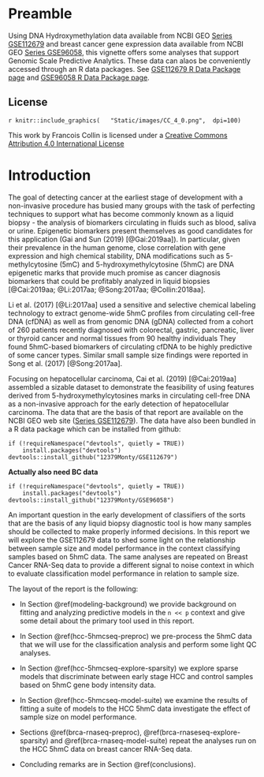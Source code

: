# Preamble {.unnumbered #index} 


Using DNA Hydroxymethylation data available from 
NCBI GEO [Series GSE112679](https://www.ncbi.nlm.nih.gov/geo/query/acc.cgi?acc=GSE112679) 
and  breast cancer gene expression data available from NCBI GEO
[Series GSE96058](https://www.ncbi.nlm.nih.gov/geo/query/acc.cgi?acc=GSE96058),
this vignette offers some analyses that support Genomic Scale Predictive Analytics.
These data can alaos be conveniently accessed through an R data packages.
See [GSE112679 R Data Package page](https://12379monty.github.io/GSE112679/)
and [GSE96058 R Data Package page](https://12379monty.github.io/GSE96058/).

## License {-}

<!-- From https://github.com/santisoler/cc-licenses -->
<!-- THis doesnt work with pdf -->
<!-- COMMENT OUT FOR bookdown::pdf_book ????
![](CC_4_0.png)
![](https://i.creativecommons.org/l/by/4.0/88x31.png)

-->

`r knitr::include_graphics(
  "Static/images/CC_4_0.png",  dpi=100)`


This work by Francois Collin is licensed under a
[Creative Commons Attribution 4.0 International License](http://creativecommons.org/licenses/by/4.0/)



# Introduction {#intro}


The goal of detecting
cancer at the earliest stage of development with a non-invasive procedure
has busied many groups with the task of perfecting techniques to support
what has become commonly known as a 
liquid biopsy - the analysis of biomarkers circulating in fluids such as blood,
saliva or urine.  Epigenetic biomarkers present themselves as good candidates for this application
(Gai and Sun (2019) [@Gai:2019aa]).  In particular,
given their prevalence in the human genome, 
close correlation with gene expression and high chemical stability,
DNA modifications such as 5-methylcytosine (5mC) and 5-hydroxymethylcytosine (5hmC)
are DNA epigenetic marks that provide much promise as
cancer diagnosis biomarkers that could be profitably analyzed in liquid biopsies
[@Cai:2019aa; @Li:2017aa; @Song:2017aa; @Collin:2018aa].


<!--
This work has already led to some commercial products.
Thrive Earlier Detection Corp.  launched CancerSEEK, a liquid biopsy test to detect multiple cancers early in 2019.  Guardant Health offers a liquid biopsy test, Guardant360, for advanced solid 
tumor cancers. Others in the space include Karius, which focuses on a liquid biopsy for 
infectious disease, and GRAIL Bio, which was launched by Illumina in January 2016. 
In 2017, Verily Life Sciences, one of Google/Alphabet’s companies, invested in Freenome, 
another liquid biopsy company.
-->
Li et al. (2017) [@Li:2017aa] used a sensitive and selective chemical labeling technology
to extract genome-wide 5hmC profiles from circulating cell-free DNA (cfDNA) 
as well as from genomic DNA (gDNA) 
collected from a cohort of 260 patients recently diagnosed with colorectal, 
gastric, pancreatic, liver or thyroid cancer and normal tissues from 90 healthy individuals
They found 5hmC-based biomarkers of circulating cfDNA to be highly predictive of some cancer types.
Similar small sample size findings were reported in Song et al. (2017) [@Song:2017aa].  

Focusing on hepatocellular carcinoma, Cai et al. (2019) [@Cai:2019aa] assembled a sizable dataset
to demonstrate the feasibility of using features derived from 
5-hydroxymethylcytosines marks in circulating cell-free DNA as 
a non-invasive approach for the early detection of
hepatocellular carcinoma.  The data that are the basis of that
report are available on the NCBI GEO web site 
([Series GSE112679](https://www.ncbi.nlm.nih.gov/geo/query/acc.cgi?acc=GSE112679)).
The data have also been bundled in a R data package which can be installed from github:

```
if (!requireNamespace("devtools", quietly = TRUE))
    install.packages("devtools")
devtools::install_github("12379Monty/GSE112679")
```

**Actually  also need BC data**
```
if (!requireNamespace("devtools", quietly = TRUE))
    install.packages("devtools")
devtools::install_github("12379Monty/GSE96058")
```


An important question in the early development of classifiers of the sorts
that are the basis of any liquid biopsy diagnostic tool is how many samples
should be collected to make properly informed decisions.  In this
report we will explore the GSE112679 data to shed some light on
the relationship between sample size and model performance
in the context classifying samples based on 5hmC data.
The same analyses are repeated on Breast Cancer RNA-Seq data 
to provide a different signal to noise context in which to evaluate
classification model performance in relation to sample size.

The layout of the report is the following:  

* In Section \@ref(modeling-background) we provide background on fitting and
analyzing predictive models in the `n << p` context and 
give some detail about the primary tool used in this report.

* In Section \@ref(hcc-5hmcseq-preproc) we pre-process the 5hmC data that
we will use for the classification analysis and perform some light QC analyses.  

* In Section \@ref(hcc-5hmcseq-explore-sparsity) we explore sparse models
that discriminate between early stage HCC and control samples based on
5hmC gene body intensity data.

* In Section \@ref(hcc-5hmcseq-model-suite) we examine the results of fitting a 
suite of models to the HCC 5hmC data investigate the effect of sample 
size on model performance.  

* Sections \@ref(brca-rnaseq-preproc), \@ref(brca-rnaseseq-explore-sparsity)
and \@ref(brca-rnaseq-model-suite) repeat the analyses run on the HCC 5hmC data 
on breast cancer RNA-Seq data.

<!-- LEAVE FEATURE OUT IS NOT INFORMATIVE
* In Section \@ref(variable-importance) we look at the question of assessing variable importance.
-->

* Concluding remarks are in Section \@ref(conclusions).

